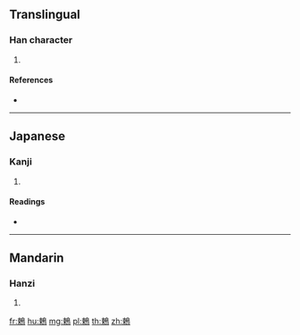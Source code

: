 {{character info/new}}
==Translingual==

===Han character===
{{Han char|rn=196|rad=鳥|as=07|sn=18|four=|canj=DLHAF}}

# {{defn|Han|sort=鳥07}}

====References====
* {{Han ref|kx=1491.241|dkj=46966|hdz=74634.040|uh=9D63|ud=40291}}

----

==Japanese==

===Kanji===
{{ja-kanji|grade=|rs=鳥07}}

# {{defn|lang=ja|sort=鳥07}}

====Readings====
* {{ja-readings|on=[[らい]] (rai)|kun=}}

----

==Mandarin==

===Hanzi===
{{cmn-hanzi|pin=[[lài]] ([[lai4]])|wg=lai<sup>4</sup>}}

# {{defn|lang=cmn|sort=鳥07}}

[[fr:鵣]]
[[hu:鵣]]
[[mg:鵣]]
[[pl:鵣]]
[[th:鵣]]
[[zh:鵣]]